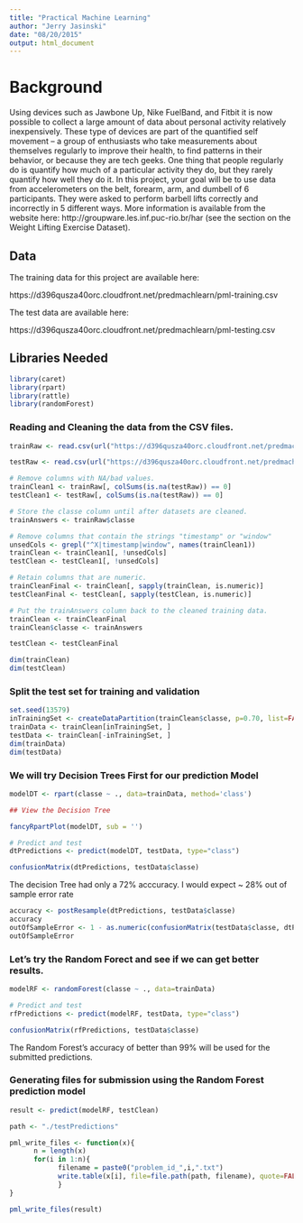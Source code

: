 ```yaml
---
title: "Practical Machine Learning"
author: "Jerry Jasinski"
date: "08/20/2015"
output: html_document
---
```



# Background

Using devices such as Jawbone Up, Nike FuelBand, and Fitbit it is now possible to collect a large amount of data about personal activity relatively inexpensively. These type of devices are part of the quantified self movement – a group of enthusiasts who take measurements about themselves regularly to improve their health, to find patterns in their behavior, or because they are tech geeks. One thing that people regularly do is quantify how much of a particular activity they do, but they rarely quantify how well they do it. In this project, your goal will be to use data from accelerometers on the belt, forearm, arm, and dumbell of 6 participants. They were asked to perform barbell lifts correctly and incorrectly in 5 different ways. More information is available from the website here: http://groupware.les.inf.puc-rio.br/har (see the section on the Weight Lifting Exercise Dataset).

## Data 


The training data for this project are available here: 

https://d396qusza40orc.cloudfront.net/predmachlearn/pml-training.csv

The test data are available here: 

https://d396qusza40orc.cloudfront.net/predmachlearn/pml-testing.csv

## Libraries Needed

```r

library(caret)
library(rpart)
library(rattle)
library(randomForest)

```

### Reading and Cleaning the data from the CSV files.
```r
trainRaw <- read.csv(url("https://d396qusza40orc.cloudfront.net/predmachlearn/pml-training.csv"), na.strings=c("NA", "#DIV/0!", ""))

testRaw <- read.csv(url("https://d396qusza40orc.cloudfront.net/predmachlearn/pml-testing.csv"), na.strings=c("NA", "#DIV/0!", ""))

# Remove columns with NA/bad values.
trainClean1 <- trainRaw[, colSums(is.na(testRaw)) == 0] 
testClean1 <- testRaw[, colSums(is.na(testRaw)) == 0]

# Store the classe column until after datasets are cleaned.
trainAnswers <- trainRaw$classe

# Remove columns that contain the strings "timestamp" or "window"
unsedCols <- grepl("^X|timestamp|window", names(trainClean1))
trainClean <- trainClean1[, !unsedCols]
testClean <- testClean1[, !unsedCols]

# Retain columns that are numeric.
trainCleanFinal <- trainClean[, sapply(trainClean, is.numeric)]
testCleanFinal <- testClean[, sapply(testClean, is.numeric)]

# Put the trainAnswers column back to the cleaned training data.
trainClean <- trainCleanFinal
trainClean$classe <- trainAnswers

testClean <- testCleanFinal

dim(trainClean)
dim(testClean)
```

### Split the test set for training and validation
```r

set.seed(13579)
inTrainingSet <- createDataPartition(trainClean$classe, p=0.70, list=FALSE)
trainData <- trainClean[inTrainingSet, ]
testData <- trainClean[-inTrainingSet, ]
dim(trainData)
dim(testData)

```

### We will try Decision Trees First for our prediction Model

```r

modelDT <- rpart(classe ~ ., data=trainData, method='class')

## View the Decision Tree

fancyRpartPlot(modelDT, sub = '')

# Predict and test
dtPredictions <- predict(modelDT, testData, type="class")

confusionMatrix(dtPredictions, testData$classe)
```

The decision Tree had only a 72% acccuracy. I would expect ~ 28% out of sample error rate

```r

accuracy <- postResample(dtPredictions, testData$classe)
accuracy
outOfSampleError <- 1 - as.numeric(confusionMatrix(testData$classe, dtPredictions)$overall[1])
outOfSampleError
```

### Let's try the Random Forect and see if we can get better results.

```r

modelRF <- randomForest(classe ~ ., data=trainData)

# Predict and test
rfPredictions <- predict(modelRF, testData, type="class")

confusionMatrix(rfPredictions, testData$classe)

```

The Random Forest's accuracy of better than 99% will be used for the submitted predictions.

### Generating files for submission using the Random Forest prediction model

```r
result <- predict(modelRF, testClean)

path <- "./testPredictions"

pml_write_files <- function(x){
      n = length(x)
      for(i in 1:n){
            filename = paste0("problem_id_",i,".txt")
            write.table(x[i], file=file.path(path, filename), quote=FALSE, row.names=FALSE, col.names=FALSE)
            }
}

pml_write_files(result)

```




